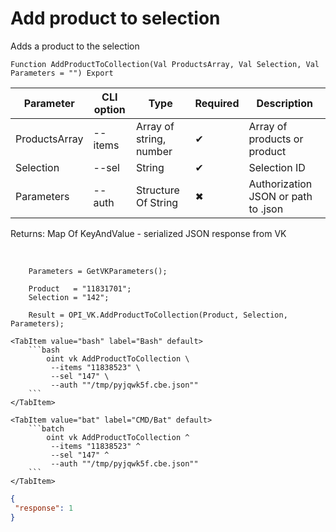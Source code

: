﻿---
sidebar_position: 5
description: Add product to selection and other functions to work with VK in the Open Integration Package, a free open-source integration library for 1C:Enterprise 8, OneScript and CLI
keywords: [1C, 1С, 1С:Enterprise, 1С:Enterprise 8.3, API, Integration, Services, Exchange, OneScript, CLI, VK]
---


# Add product to selection
 Adds a product to the selection



`Function AddProductToCollection(Val ProductsArray, Val Selection, Val Parameters = "") Export`

  | Parameter | CLI option | Type | Required | Description |
  |-|-|-|-|-|
  | ProductsArray | --items | Array of string, number | &#x2714; | Array of products or product |
  | Selection | --sel | String | &#x2714; | Selection ID |
  | Parameters | --auth | Structure Of String | &#x2716; | Authorization JSON or path to .json |

  
  Returns:  Map Of KeyAndValue - serialized JSON response from VK

<br/>



```bsl title="1C:Enterprise/OneScript code example"
    Parameters = GetVKParameters();

    Product   = "11831701";
    Selection = "142";

    Result = OPI_VK.AddProductToCollection(Product, Selection, Parameters);
```
 

 <Tabs>
  
    <TabItem value="bash" label="Bash" default>
        ```bash
            oint vk AddProductToCollection \
             --items "11838523" \
             --sel "147" \
             --auth ""/tmp/pyjqwk5f.cbe.json""
        ```
    </TabItem>
  
    <TabItem value="bat" label="CMD/Bat" default>
        ```batch
            oint vk AddProductToCollection ^
             --items "11838523" ^
             --sel "147" ^
             --auth ""/tmp/pyjqwk5f.cbe.json""
        ```
    </TabItem>
</Tabs>


```json title="Result"
{
 "response": 1
}
```
